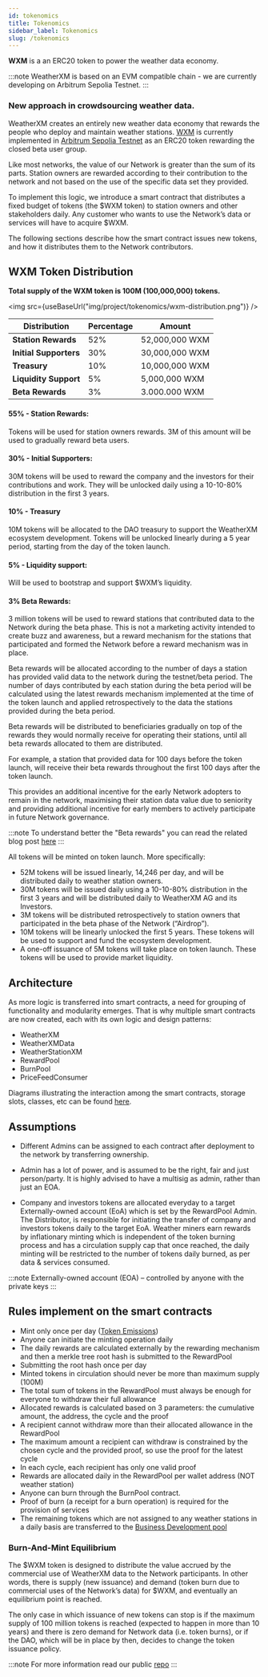 ---
id: tokenomics
title: Tokenomics
sidebar_label: Tokenomics
slug: /tokenomics
---


 **WXM** is a an ERC20 token to power the weather data economy.

:::note
WeatherXM is based on an EVM compatible chain - we are currently developing on Arbitrum Sepolia Testnet.
:::

### New approach in crowdsourcing weather data.
WeatherXM creates an entirely new weather data economy that rewards the people who deploy and maintain weather stations.
[WXM](https://mumbai.polygonscan.com/token/0xecbbbf304fdf91cddda6c6643ed1300a552b691a) is currently implemented in [Arbitrum Sepolia Testnet](https://sepolia.arbiscan.io/address/0xbacef2640862b42eeccfeab9bf750476ae7decc6) as an ERC20 token rewarding the closed beta user group.



Like most networks, the value of our Network is greater than the sum of its parts. Station owners are rewarded according to their contribution to the network and not based on the use of the specific data set they provided. 

To implement this logic, we introduce a smart contract that distributes a fixed budget of tokens (the $WXM token) to station owners and other stakeholders daily. Any customer who wants to use the Network’s data or services will have to acquire $WXM.

The following sections describe how the smart contract issues new tokens, and how it distributes them to the Network contributors.

## WXM Token Distribution

**Total supply of the WXM token is 100M (100,000,000) tokens.**

<div class="control">

  <img src={useBaseUrl("img/project/tokenomics/wxm-distribution.png")} />
 
</div>



| Distribution               | Percentage  | Amount         |
| ---------------------------| ----------- | -------------- |
| **Station Rewards**      | 52%         | 52,000,000 WXM |
| **Initial Supporters**    | 30%         | 30,000,000 WXM |
| **Treasury**  | 10%         | 10,000,000 WXM |
| **Liquidity Support**      | 5%          | 5,000,000 WXM  |
|**Beta Rewards**| 3%    | 3.000.000 WXM  |

#### 55% - Station Rewards:
Tokens will be used for station owners rewards. 3M of this amount will be used to gradually reward beta users.

#### 30% - Initial Supporters:
30M tokens will be used to reward the company and the investors for their contributions and work. They will be unlocked daily using a 10-10-80% distribution in the first 3 years.


#### 10% - Treasury
10M tokens will be allocated to the DAO treasury to support the WeatherXM ecosystem development. Tokens will be unlocked linearly during a 5 year period, starting from the day of the token launch.


#### 5% - Liquidity support:
Will be used to bootstrap and support $WXM’s liquidity.

#### 3% Beta Rewards:
3 million tokens will be used to reward stations that contributed data to the Network during the beta phase. This is not a marketing activity intended to create buzz and awareness, but a reward mechanism for the stations that participated and formed the Network before a reward mechanism was in place.

Beta rewards will be allocated according to the number of days a station has provided valid data to the network during the testnet/beta period. The number of days contributed by each station during the beta period will be calculated using the latest rewards mechanism implemented at the time of the token launch and applied retrospectively to the data the stations provided during the beta period.
 
Beta rewards will be distributed to beneficiaries gradually on top of the rewards they would normally receive for operating their stations, until all beta rewards allocated to them are distributed.

For example, a station that provided data for 100 days before the token launch, will receive their beta rewards throughout the first 100 days after the token launch.

This provides an additional incentive for the early Network adopters to remain in the network, maximising their station data value due to seniority and providing additional incentive for early members to actively participate in future Network governance.


:::note
To understand better the "Beta rewards" you can read the related blog post <a href="https://blog.weatherxm.com/the-wxm-beta-rewards-program-fe2cbb9778b0">here</a>
:::


All tokens will be minted on token launch. More specifically:
- 52M tokens will be  issued linearly, 14,246 per day, and will be  distributed daily to weather station owners.
- 30M tokens will be issued daily using a 10-10-80% distribution in the first 3 years and will be distributed daily to WeatherXM AG and its Investors.
- 3M tokens will be distributed retrospectively to station owners that participated in the beta phase of the Network (“Airdrop”).
- 10M tokens will be linearly unlocked the first 5 years. These tokens will be used to support and fund the ecosystem development.
- A one-off issuance of 5M tokens will take place on token launch. These tokens will be used to provide market liquidity.


## Architecture


As more logic is transferred into smart contracts, a need for grouping of functionality and modularity emerges. That is why multiple smart contracts are now created, each with its own logic and design patterns:

- WeatherXM
- WeatherXMData
- WeatherStationXM
- RewardPool
- BurnPool
- PriceFeedConsumer

Diagrams illustrating the interaction among the smart contracts, storage slots, classes, etc can be found <a href="https://github.com/WeatherXM/smart-contracts/tree/develop/docs/diagrams">here</a>.


## Assumptions
- Different Admins can be assigned to each contract after deployment to the network by transferring ownership.

- Admin has a lot of power, and is assumed to be the right, fair and just person/party. It is highly advised to have a multisig as admin, rather than just an EOA.

- Company and investors tokens are allocated everyday to a target Externally-owned account (EoA) which is set by the RewardPool Admin. The Distributor, is responsible for initiating the transfer of company and investors tokens daily to the target EoA.
Weather miners earn rewards by inflationary minting which is independent of the token burning process
and has a circulation supply cap that once reached,
the daily minting will be restricted to the number of tokens daily burned, as per data & services consumed.

:::note
Externally-owned account (EOA) – controlled by anyone with the private keys
:::

## Rules implement on the smart contracts
- Mint only once per day (<a href="https://github.com/WeatherXM/smart-contracts/blob/develop/docs/emissions.md">Token Emissions</a>) 
- Anyone can initiate the minting operation daily
- The daily rewards are calculated externally by the rewarding mechanism and then a merkle tree root hash is submitted to the RewardPool
- Submitting the root hash once per day
- Minted tokens in circulation should never be more than maximum supply (100M)
- The total sum of tokens in the RewardPool must always be enough for everyone to withdraw their full allowance
- Allocated rewards is calculated based on 3 parameters: the cumulative amount, the address, the cycle and the proof
- A recipient cannot withdraw more than their allocated allowance in the RewardPool
- The maximum amount a recipient can withdraw is constrained by the chosen cycle and the provided proof, so use the proof for the latest cycle
- In each cycle, each recipient has only one valid proof
- Rewards are allocated daily in the RewardPool per wallet address (NOT weather station)
- Anyone can burn through the BurnPool contract.
- Proof of burn (a receipt for a burn operation) is required for the provision of services
- The remaining tokens which are not assigned to any weather stations in a daily basis are transferred to the <a href="https://github.com/WeatherXM/smart-contracts/blob/develop/docs/pools.md">Business Development pool</a>


### Burn-And-Mint Equilibrium
The $WXM token is designed to distribute the value accrued by the commercial use of WeatherXM data to the Network participants. In other words, there is supply (new issuance) and demand (token burn due to commercial uses of the Network’s data) for $WXM, and eventually an equilibrium point is reached.

The only case in which issuance of new tokens can stop is if the maximum supply of 100 million tokens is reached (expected to happen in more than 10 years) and there is zero demand for Network data (i.e. token burns), or if the DAO, which will be in place by then, decides to change the token issuance policy.


:::note
For more information read our public <a href="https://github.com/WeatherXM/smart-contracts/tree/develop">repo</a> 
:::